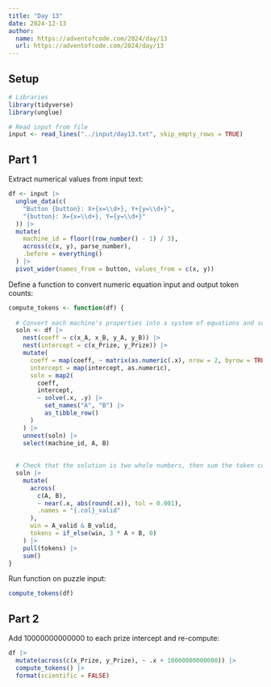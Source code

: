 ```yaml
---
title: "Day 13"
date: 2024-12-13
author:
  name: https://adventofcode.com/2024/day/13
  url: https://adventofcode.com/2024/day/13
---
```


## Setup

```r
# Libraries
library(tidyverse)
library(unglue)

# Read input from file
input <- read_lines("../input/day13.txt", skip_empty_rows = TRUE)
```

## Part 1

Extract numerical values from input text:
```r
df <- input |> 
  unglue_data(c(
    "Button {button}: X+{x=\\d+}, Y+{y=\\d+}",
    "{button}: X={x=\\d+}, Y={y=\\d+}"
  )) |> 
  mutate(
    machine_id = floor((row_number() - 1) / 3),
    across(c(x, y), parse_number),
    .before = everything()
  ) |> 
  pivot_wider(names_from = button, values_from = c(x, y))
```


Define a function to convert numeric equation input and output token counts:

```r

compute_tokens <- function(df) {
  
  # Convert each machine's properties into a system of equations and solve.
  soln <- df |> 
    nest(coeff = c(x_A, x_B, y_A, y_B)) |> 
    nest(intercept = c(x_Prize, y_Prize)) |> 
    mutate(
      coeff = map(coeff, ~ matrix(as.numeric(.x), nrow = 2, byrow = TRUE)),
      intercept = map(intercept, as.numeric),
      soln = map2(
        coeff, 
        intercept, 
        ~ solve(.x, .y) |> 
          set_names("A", "B") |> 
          as_tibble_row()
      )
    ) |> 
    unnest(soln) |> 
    select(machine_id, A, B)
  
  
  # Check that the solution is two whole numbers, then sum the token cost
  soln |> 
    mutate(
      across(
        c(A, B), 
        ~ near(.x, abs(round(.x)), tol = 0.001), 
        .names = "{.col}_valid"
      ),
      win = A_valid & B_valid,
      tokens = if_else(win, 3 * A + B, 0)
    ) |> 
    pull(tokens) |> 
    sum()
}

```

Run function on puzzle input: 

```r
compute_tokens(df)
```


## Part 2

Add 10000000000000 to each prize intercept and re-compute:

```r

df |> 
  mutate(across(c(x_Prize, y_Prize), ~ .x + 10000000000000)) |> 
  compute_tokens() |> 
  format(scientific = FALSE)

```

